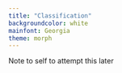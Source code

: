 ```yaml
---
title: "Classification"
backgroundcolor: white
mainfont: Georgia
theme: morph
---
```


Note to self to attempt this later